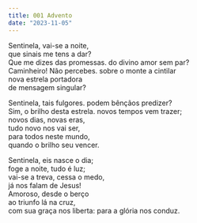 ```yaml
---
title: 001 Advento
date: "2023-11-05"
---
```


Sentinela, vai-se a noite,  
que sinais me tens a dar?  
Que me dizes das promessas. 
do divino amor sem par?    
Caminheiro! Não percebes. 
sobre o monte a cintilar  
nova estrela portadora  
de mensagem singular?     

Sentinela, tais fulgores. 
podem bênçãos predizer?  
Sim, o brilho desta estrela. 
novos tempos vem trazer;  
novos dias, novas eras,  
tudo novo nos vai ser,  
para todos neste mundo,  
quando o brilho seu vencer.  

Sentinela, eis nasce o dia;  
foge a noite, tudo é luz;  
vai-se a treva, cessa o medo,  
já nos falam de Jesus!  
Amoroso, desde o berço  
ao triunfo lá na cruz,  
com sua graça nos liberta: 
para a glória nos conduz.  


